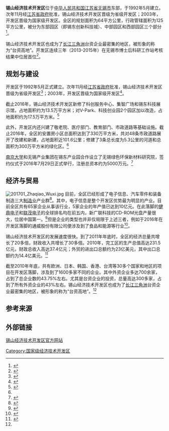 {{about||无锡市行政区划|锡山区}}
{{Infobox China County
|county=锡山经济技术开发区
|nameorigin=
|Photo=锡山经济技术开发区的logo.jpg
|Photoname=锡山经济技术开发区的标志
|map=
|map_caption=
|Pinyin=
|Belong=[[中华人民共和国|中华人民共和国]][[江苏省|江苏省]][[无锡市|无锡市]]
|Types=|admincode=
|founded=1992
|seat=
|officerTitle=
|officer=
|officerTitle2=
|officer2=
|division=
|town=
|township=
|subdistrict=
|dialect=
|post code=214000
|phone code=510
|coordinate=
|area=
|area land=
|area water=
|census yr=
|pop=
|density=
|GDP=
|GDP_as_of=
|GDPPC=
|carlicense=
|web=http://www.investinxishan.gov.cn/
|web_title=锡山经济技术开发区官网
}}

'''锡山经济技术开发区'''位于[[中华人民共和国|中华人民共和国]][[江苏省|江苏省]][[无锡市|无锡市]]东部，于1992年5月建立。次年11月经[[江苏省政府|江苏省政府]]批准，锡山经济技术开发区晋级为省级开发区；2003年，开发区晋级为国家级开发区。全区的规划面积为64平方公里，行政管辖面积为125平方公里，被分为东部园区（即锡东创新科技城）、中部园区和西部园区三个部分<ref>{{Cite web|url=http://ezone.mofcom.gov.cn/article/ao/201212/20121208501658.shtml|title=锡山经济技术开发区简介|accessdate=2016-11-05|author=|date=2012-12-27|publisher=中华人民共和国商务部|archiveurl=https://web.archive.org/web/20161106030840/http://ezone.mofcom.gov.cn/article/ao/201212/20121208501658.shtml|archivedate=2016-11-06|dead-url=no}}</ref>。

锡山经济技术开发区也成为了[[长江三角洲|长江三角洲]]台资企业最密集的地区，被形象的称为“台资高地”。开发区连续三年（2013-2015年）在无锡市博士后科研工作站考核结果中位居首位<ref>{{Cite news|url=http://epaper.wxrb.com/paper/wxsb/html/2016-06/27/content_573239.htm|title=锡山经开区博站　再获全市考核第一|last=|first=|date=2016-06-27|work=无锡商报|accessdate=|archiveurl=https://web.archive.org/web/20161106030909/http://epaper.wxrb.com/paper/wxsb/html/2016-06/27/content_573239.htm|archivedate=2016-11-06|dead-url=no}}</ref>。

== 规划与建设 ==
开发区于1992年5月正式建立。次年11月经[[江苏省政府|江苏省政府]]批准，锡山经济技术开发区晋级为省级开发区<ref>{{Cite news|url=http://www.china.com.cn/chinacity/2011-09/21/content_23463986.htm|title=江苏省锡山经济技术开发区升格为国家级|last=|first=|date=|work=中国网|accessdate=2011-09-21|quote=地处无锡市东部的锡山经济技术开发区成立于1992年，1993年11月经江苏省政府批准为省级开发区|archive-date=2017-03-05|archive-url=https://web.archive.org/web/20170305003326/http://www.china.com.cn/chinacity/2011-09/21/content_23463986.htm|dead-url=no}}</ref>；2003年，开发区晋级为国家级开发区<ref>{{Cite news|url=http://city.sina.com.cn/invest/t/2011-09-13/120622425.html|title=锡山经济开发区升格为国家级|last=|first=|date=|work=新浪城市|accessdate=2011-09-13|archiveurl=https://web.archive.org/web/20111105163616/http://city.sina.com.cn/invest/t/2011-09-13/120622425.html|archivedate=2011-11-05|dead-url=no}}</ref>。

截止2016年，锡山经济技术开发区新修了科创服务中心、集智广场和锡东科技展示馆，占地面积约为13.5万平方米；对V-Park、科技创业园2个园区加以改造，占地面积约为17.5万平方米。<ref name=":1">{{Cite news|url=http://wx.xinhuanet.com/2016-10/28/c_1119804699.htm|title=创新引领，打造锡山开发区升级版|last=|first=|date=|work=新华网|accessdate=2016-10-28|archive-url=https://web.archive.org/web/20161106184622/http://wx.xinhuanet.com/2016-10/28/c_1119804699.htm|archive-date=2016-11-06|dead-url=yes}}</ref>

此外，开发区内还兴建了敬老院、医疗部门、教育部门、市政道路等基础设施。截止2016年，全区的安置房小区总面积达到了330万平方米，共对48条市政道路展开了改建和新建，占地面积近101.6公里；修建了3条总长度为5.3公里的河道和总面积为300万平方米的绿化区。<ref name=":1" />

[[南京大学|南京大学]]和无锡产业集团在锡东产业园合作设立了无锡绿色环保新材料研究院，签约仪式于2016年7月29日正式举行，注册总资本约为5000万元。<ref>{{Cite news|url=http://epaper.wxrb.com/paper/wxsb/html/2016-07/29/content_580486.htm|title=“无锡绿色环保新材料研究院”落户锡山开发区|last=|first=|date=2016-07-29|work=无锡日报|accessdate=|archiveurl=https://web.archive.org/web/20161106031253/http://epaper.wxrb.com/paper/wxsb/html/2016-07/29/content_580486.htm|archivedate=2016-11-06|dead-url=no}}</ref>

== 经济与贸易 ==
[[File:201701_Zhaqiao_Wuxi.jpg|thumb]]
目前，全区已经形成了电子信息、汽车零件和装备制造三大[[制造业|制造业]]产业群<ref>{{Cite news|url=http://wuxi.people.com.cn/n1/2016/0909/c131315-28703032.html|title=锡山经济开发区：构建现代产业体系 打造创新创业高地|last=|first=|date=|work=人民网|accessdate=2016-09-09|archive-url=https://web.archive.org/web/20161106124705/http://wuxi.people.com.cn/n1/2016/0909/c131315-28703032.html|archive-date=2016-11-06|dead-url=yes}}</ref>。其中，电子信息是整个开发区优势最为明显的产业。目前全区共有65家企业从事该行业，5家企业的年产值已达到10亿元。在此落脚的[[健鼎电子|健鼎电子]]和[[联茂电子|联茂电子]]的全球排名均在前五内，新广联科技的CD-ROM光盘产量很大，位居中国第一。<ref>{{Cite news|url=http://epaper.wxrb.com/paper/wxrb/html/2016-09/09/content_589362.htm|title=加快构建现代产业体系　打造一流创新创业高地|last=|first=|date=2016-09-09|work=无锡日报|accessdate=|archiveurl=https://web.archive.org/web/20161106031108/http://epaper.wxrb.com/paper/wxrb/html/2016-09/09/content_589362.htm|archivedate=2016-11-06|dead-url=no}}</ref>但是企业的类型也并非仅局限于上述三者，例如于2016年在开发区落脚的通威股份有限公司便涉及到了食品和能源等行业<ref>{{Cite web|url=http://www.investinxishan.gov.cn/meitijujiao/meitijujiaolist/20160722/3167.html|title=【无锡商报】锡山开发区再迎上市企业总部落户|accessdate=2016-11-06|author=|date=2016-07-22|publisher=锡山经济技术开发区官网|archiveurl=https://web.archive.org/web/20161106031106/http://www.investinxishan.gov.cn/meitijujiao/meitijujiaolist/20160722/3167.html|archivedate=2016-11-06|dead-url=no}}</ref>。

锡山经济技术开发区的发展速度很快。到了2011年年底时，全区的经济总量共增长了20多倍，财政收入共增长了30多倍。2010年，完工区的生产总值高达231.5亿元，财政总收入高达37.4亿元；外贸的进出口总额约为23亿美元，其中出口总额约为14.4亿美元。<ref name=":0">{{Cite news|url=http://wuxi.people.com.cn/GB/15558960.html|title=无锡锡山经济技术开发区跻身“国家队”|last=|first=|date=|work=人民网|accessdate=2011-09-01|archive-url=https://web.archive.org/web/20110901153418/http://wuxi.people.com.cn/GB/15558960.html|archive-date=2011-09-01|dead-url=yes}}</ref>

截至2010年年底，共有欧洲、日本、韩国、香港、台湾等30多个国家和地区的项目在开发区落脚，涉及到了1600多家不同的企业。其中外资企业多达700余家，占到了总企业数的43.75%左右。尤其是台资企业的投资，总量高达300多家，占到了所有外资企业的43%左右。锡山经济技术开发区也成为了[[长江三角洲|长江三角洲]]台资企业最密集的地区，被形象的称为“台资高地”。<ref name=":0" />

==参考来源==
{{reflist|2}}

==外部链接==
[https://web.archive.org/web/20161105230005/http://www.investinxishan.gov.cn/ 锡山经济技术开发区官方网站]

{{国家级经济技术开发区}}

[[Category:国家级经济技术开发区|Category:国家级经济技术开发区]]